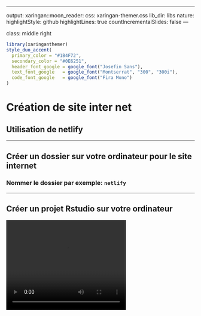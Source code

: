 
---

output: 
  xaringan::moon_reader:
    css: xaringan-themer.css
    lib_dir: libs
    nature:
        highlightStyle: github
        highlightLines: true
        countIncrementalSlides: false
---

class: middle right 
<style>

.center2 {
  margin: 0;
  position: absolute;
  top: 75%;
  left: 50%;
  -ms-transform: translate(-50%, -50%);
  transform: translate(-50%, -50%);
}

</style>

```{r xaringan-themer, include=FALSE, warning=FALSE}
library(xaringanthemer)
style_duo_accent(
  primary_color = "#1B4F72", 
  secondary_color = "#0E6251",
  header_font_google = google_font("Josefin Sans"),
  text_font_google   = google_font("Montserrat", "300", "300i"),
  code_font_google   = google_font("Fira Mono")
)
```



# **Création de site inter net**

## Utilisation de netlify

---

## Créer un dossier sur votre ordinateur pour le site internet 

### Nommer le dossier par exemple: `netlify`

---

## Créer un projet Rstudio sur votre ordinateur

<video width="320" height="240" controls>
  <source src="video1.mp4" type="video/mp4">
</video>



